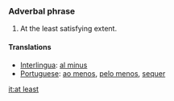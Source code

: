 ===Adverbal phrase===
# At the least satisfying extent.
====Translations====
*[[Interlingua]]: [[al minus]]
*[[Portuguese]]: [[ao menos]], [[pelo menos]], [[sequer]]

[[it:at least]]